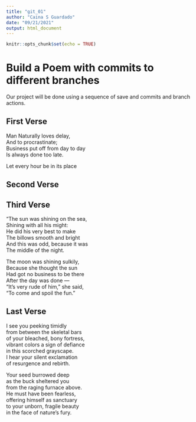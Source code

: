 ```yaml
---
title: "git_01"
author: "Caina S Guardado"
date: "09/21/2021"
output: html_document
---
```


```r
knitr::opts_chunk$set(echo = TRUE)
```
# Build a Poem with commits to different branches
Our project will be done using a sequence of save and commits and branch actions.
<!-- Do not modify or change any text in "!--" bracketed areas such as this --- these are instructions to
you, if you change any of this the git program will notice it and compromise your git merging strategy !-->

## First Verse 
<!--Put the first five lines of a poem by Lewis Carrol in this section!-->

Man Naturally loves delay,    
And to procrastinate;    
Business put off from day to day    
Is always done too late.    

Let every hour be in its place    

## Second Verse
<!--Put the first five lines of a poem by Robert Frost here!-->


## Third Verse
<!--Put the first two verses of The Walrus and the Carpenter here!-->

"The sun was shining on the sea,    
      Shining with all his might:    
He did his very best to make    
      The billows smooth and bright    
And this was odd, because it was    
      The middle of the night.    

The moon was shining sulkily,    
      Because she thought the sun    
Had got no business to be there    
      After the day was done —    
"It's very rude of him," she said,    
      "To come and spoil the fun."    
      

## Last Verse
<!--Put a short poem of your choice 8-20 lines,here!-->

I see you peeking timidly    
from between the skeletal bars    
of your bleached, bony fortress,    
vibrant colors a sign of defiance    
in this scorched grayscape.    
I hear your silent exclamation     
of resurgence and rebirth.  

Your seed burrowed deep    
as the buck sheltered you    
from the raging furnace above.    
He must have been fearless,    
offering himself as sanctuary     
to your unborn, fragile beauty    
in the face of nature’s fury.    
